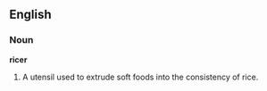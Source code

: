 ==English==

===Noun===

'''ricer'''

#A utensil used to extrude soft foods into the consistency of rice.